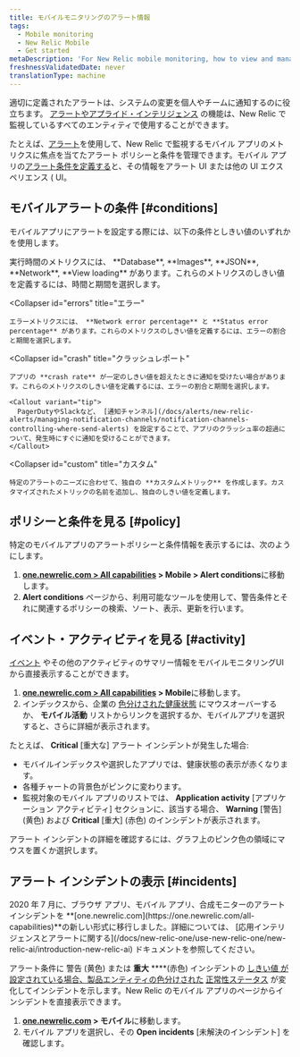 ```yaml
---
title: モバイルモニタリングのアラート情報
tags:
  - Mobile monitoring
  - New Relic Mobile
  - Get started
metaDescription: 'For New Relic mobile monitoring, how to view and manage alert policies, conditions, violations, and other activity and events.'
freshnessValidatedDate: never
translationType: machine
---
```


適切に定義されたアラートは、システムの変更を個人やチームに通知するのに役立ちます。 [アラートやアプライド・インテリジェンス](/docs/alerts-applied-intelligence) の機能は、New Relic で監視しているすべてのエンティティで使用することができます。

たとえば、[アラート](/docs/alerts-applied-intelligence/new-relic-alerts/get-started/introduction-alerts)を使用して、New Relic で監視するモバイル アプリのメトリクスに焦点を当てたアラート ポリシーと条件を管理できます。モバイル アプリの[アラート条件を定義する](/docs/alerts-applied-intelligence/new-relic-alerts/alert-conditions/create-alert-conditions)と、その情報をアラート UI または他の UI エクスペリエンス ( <InlinePopover type="mobile"/>UI。

## モバイルアラートの条件 [#conditions]

モバイルアプリにアラートを設定する際には、以下の条件としきい値のいずれかを使用します。

<CollapserGroup>
  <Collapser
    id="execution"
    title="実行時間"
  >
    実行時間のメトリクスには、 **Database**, **Images**, **JSON**, **Network**, **View loading** があります。これらのメトリクスのしきい値を定義するには、時間と期間を選択します。
  </Collapser>

  <Collapser
    id="errors"
    title="エラー"
  >
    エラーメトリクスには、 **Network error percentage** と **Status error percentage** があります。これらのメトリクスのしきい値を定義するには、エラーの割合と期間を選択します。
  </Collapser>

  <Collapser
    id="crash"
    title="クラッシュレポート"
  >
    アプリの **crash rate** が一定のしきい値を超えたときに通知を受けたい場合があります。これらのメトリクスのしきい値を定義するには、エラーの割合と期間を選択します。

    <Callout variant="tip">
      PagerDutyやSlackなど、 [通知チャンネル](/docs/alerts/new-relic-alerts/managing-notification-channels/notification-channels-controlling-where-send-alerts) を設定することで、アプリのクラッシュ率の超過について、発生時にすぐに通知を受けることができます。
    </Callout>
  </Collapser>

  <Collapser
    id="custom"
    title="カスタム"
  >
    特定のアラートのニーズに合わせて、独自の **カスタムメトリック** を作成します。カスタマイズされたメトリックの名前を追加し、独自のしきい値を定義します。
  </Collapser>
</CollapserGroup>

## ポリシーと条件を見る [#policy]

特定のモバイルアプリのアラートポリシーと条件情報を表示するには、次のようにします。

1. **[one.newrelic.com > All capabilities](https://one.newrelic.com/all-capabilities) > Mobile > Alert conditions**に移動します。
2. **Alert conditions** ページから、利用可能なツールを使用して、警告条件とそれに関連するポリシーの検索、ソート、表示、更新を行います。

## イベント・アクティビティを見る [#activity]

[イベント](/docs/alerts/new-relic-alerts-beta/getting-started/alerts-glossary#event) やその他のアクティビティのサマリー情報をモバイルモニタリングUIから直接表示することができます。

1. **[one.newrelic.com > All capabilities](https://one.newrelic.com/all-capabilities) > Mobile**に移動します。
2. インデックスから、企業の [色分けされた健康状態](/docs/alerts/new-relic-alerts-beta/getting-started/alerts-glossary#health-status) にマウスオーバーするか、 **モバイル活動** リストからリンクを選択するか、モバイルアプリを選択すると、さらに詳細が表示されます。

たとえば、 **Critical** \[重大な] アラート インシデントが発生した場合:

* モバイルインデックスや選択したアプリでは、健康状態の表示が赤くなります。
* 各種チャートの背景色がピンクに変わります。
* 監視対象のモバイル アプリのリストでは、 **Application activity** \[アプリケーション アクティビティ] セクションに、該当する場合、 **Warning** \[警告] (黄色) および **Critical** \[重大] (赤色) のインシデントが表示されます。

アラート インシデントの詳細を確認するには、グラフ上のピンク色の領域にマウスを置くか選択します。

## アラート インシデントの表示 [#incidents]

<Callout variant="important">
  2020 年 7 月に、ブラウザ アプリ、モバイル アプリ、合成モニターのアラート インシデントを **[one.newrelic.com](https://one.newrelic.com/all-capabilities)**の新しい形式に移行しました。詳細については、 [応用インテリジェンスとアラートに関する](/docs/new-relic-one/use-new-relic-one/new-relic-ai/introduction-new-relic-ai) ドキュメントを参照してください。
</Callout>

アラート条件に 警告 (黄色) または **重大** ****(赤色) インシデントの [しきい値 が設定されている場合、製品エンティティの色分けされた](/docs/alerts/new-relic-alerts-beta/getting-started/alerts-glossary#health-status) [正常性ステータス](/docs/alerts/new-relic-alerts-beta/getting-started/alerts-glossary#alert-threshold) が変化してインシデントを示します。New Relic のモバイル アプリのページからインシデントを直接表示できます。

1. **[one.newrelic.com](https://one.newrelic.com/all-capabilities) > モバイル**に移動します。
2. モバイル アプリを選択し、その **Open incidents** \[未解決のインシデント] を確認します。
